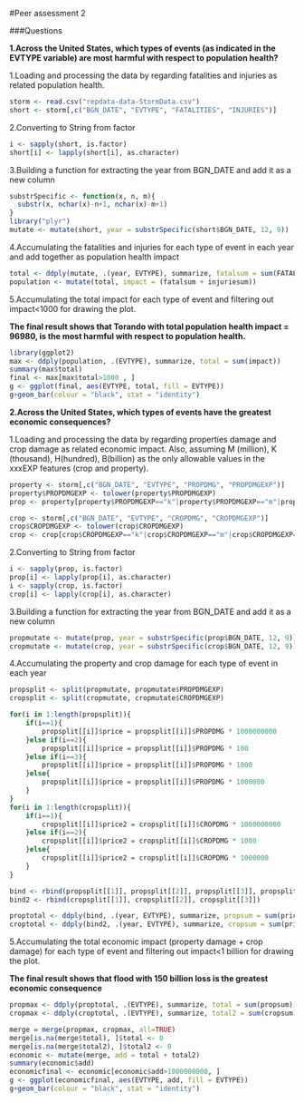 #Peer assessment 2


###Questions


**1.Across the United States, which types of events (as indicated in the EVTYPE variable) are most harmful with respect to population health?**


1.Loading and processing the data by regarding fatalities and injuries as related population health.
```r
storm <- read.csv("repdata-data-StormData.csv")
short <- storm[,c("BGN_DATE", "EVTYPE", "FATALITIES", "INJURIES")]
```


2.Converting to String from factor
```r
i <- sapply(short, is.factor)
short[i] <- lapply(short[i], as.character)
```


3.Building a function for extracting the year from BGN_DATE and add it as a new column 
```r
substrSpecific <- function(x, n, m){
  substr(x, nchar(x)-n+1, nchar(x)-m+1)
}
library("plyr")
mutate <- mutate(short, year = substrSpecific(short$BGN_DATE, 12, 9))
```


4.Accumulating the fatalities and injuries for each type of event in each year and add together as population health impact
```r
total <- ddply(mutate, .(year, EVTYPE), summarize, fatalsum = sum(FATALITIES), injuriesum = sum(INJURIES))
population <- mutate(total, impact = (fatalsum + injuriesum))
```


5.Accumulating the total impact for each type of event and filtering out impact<1000 for drawing the plot.

**The final result shows that Torando with total population health impact = 96980, is the most harmful with respect to population health.**

```r
library(ggplot2)
max <- ddply(population, .(EVTYPE), summarize, total = sum(impact))
summary(max$total)
final <- max[max$total>1000 , ]
g <- ggplot(final, aes(EVTYPE, total, fill = EVTYPE))
g+geom_bar(colour = "black", stat = "identity")
```


**2.Across the United States, which types of events have the greatest economic consequences?**

1.Loading and processing the data by regarding properties damage and crop damage as related economic impact.
Also, assuming M (million), K (thousand), H(hundred), B(billion) as the only allowable values in the xxxEXP features (crop and property).

```r
property <- storm[,c("BGN_DATE", "EVTYPE", "PROPDMG", "PROPDMGEXP")]
property$PROPDMGEXP <- tolower(property$PROPDMGEXP)
prop <- property[property$PROPDMGEXP=="k"|property$PROPDMGEXP=="m"|property$PROPDMGEXP=="h"|property$PROPDMGEXP=="b", ]

crop <- storm[,c("BGN_DATE", "EVTYPE", "CROPDMG", "CROPDMGEXP")]
crop$CROPDMGEXP <- tolower(crop$CROPDMGEXP)
crop <- crop[crop$CROPDMGEXP=="k"|crop$CROPDMGEXP=="m"|crop$CROPDMGEXP=="h"|crop$CROPDMGEXP=="b", ]
```


2.Converting to String from factor
```r
i <- sapply(prop, is.factor)
prop[i] <- lapply(prop[i], as.character)
i <- sapply(crop, is.factor)
crop[i] <- lapply(crop[i], as.character)
```


3.Building a function for extracting the year from BGN_DATE and add it as a new column 
```r
propmutate <- mutate(prop, year = substrSpecific(prop$BGN_DATE, 12, 9))
cropmutate <- mutate(crop, year = substrSpecific(crop$BGN_DATE, 12, 9))
```


4.Accumulating the property and crop damage for each type of event in each year 
```r
propsplit <- split(propmutate, propmutate$PROPDMGEXP)
cropsplit <- split(cropmutate, cropmutate$CROPDMGEXP)

for(i in 1:length(propsplit)){
    if(i==1){
        propsplit[[i]]$price = propsplit[[i]]$PROPDMG * 1000000000
    }else if(i==2){
        propsplit[[i]]$price = propsplit[[i]]$PROPDMG * 100
    }else if(i==3){
        propsplit[[i]]$price = propsplit[[i]]$PROPDMG * 1000
    }else{
        propsplit[[i]]$price = propsplit[[i]]$PROPDMG * 1000000
    }
}
for(i in 1:length(cropsplit)){
    if(i==1){
        cropsplit[[i]]$price2 = cropsplit[[i]]$CROPDMG * 1000000000
    }else if(i==2){
        cropsplit[[i]]$price2 = cropsplit[[i]]$CROPDMG * 1000
    }else{
        cropsplit[[i]]$price2 = cropsplit[[i]]$CROPDMG * 1000000
    }
}

bind <- rbind(propsplit[[1]], propsplit[[2]], propsplit[[3]], propsplit[[4]])
bind2 <- rbind(cropsplit[[1]], cropsplit[[2]], cropsplit[[3]])

proptotal <- ddply(bind, .(year, EVTYPE), summarize, propsum = sum(price))
croptotal <- ddply(bind2, .(year, EVTYPE), summarize, cropsum = sum(price2))
```


5.Accumulating the total economic impact (property damage + crop damage) for each type of event and filtering out impact<1 billion for drawing the plot.

**The final result shows that flood with 150 billion loss is the greatest economic consequence**
```r
propmax <- ddply(proptotal, .(EVTYPE), summarize, total = sum(propsum))
cropmax <- ddply(croptotal, .(EVTYPE), summarize, total2 = sum(cropsum))

merge = merge(propmax, cropmax, all=TRUE)
merge[is.na(merge$total), ]$total <- 0
merge[is.na(merge$total2), ]$total2 <- 0
economic <- mutate(merge, add = total + total2)
summary(economic$add)
economicfinal <- economic[economic$add>1000000000, ]
g <- ggplot(economicfinal, aes(EVTYPE, add, fill = EVTYPE))
g+geom_bar(colour = "black", stat = "identity")
```

